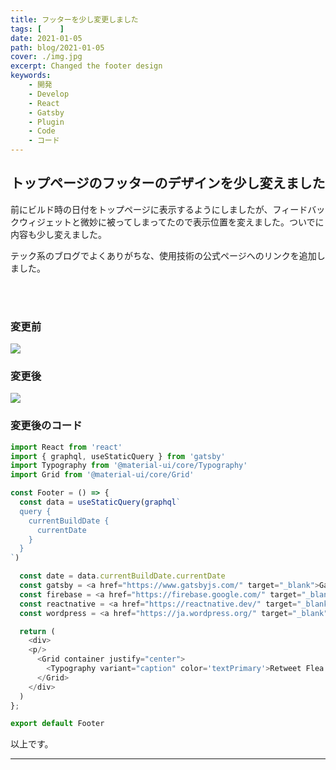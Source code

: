 ```yaml
---
title: フッターを少し変更しました
tags: [    ]
date: 2021-01-05
path: blog/2021-01-05
cover: ./img.jpg
excerpt: Changed the footer design
keywords:
    - 開発
    - Develop
    - React
    - Gatsby
    - Plugin
    - Code
    - コード
---
```


## トップページのフッターのデザインを少し変えました

<Link to="/blog/2020-12-19">前に</Link>ビルド時の日付をトップページに表示するようにしましたが、フィードバックウィジェットと微妙に被ってしまってたので表示位置を変えました。ついでに内容も少し変えました。

テック系のブログでよくありがちな、使用技術の公式ページへのリンクを追加しました。

<br/><br/>

### 変更前

![](./img1.png)

### 変更後

![](./img2.png)

### 変更後のコード

```javascript
import React from 'react'
import { graphql, useStaticQuery } from 'gatsby'
import Typography from '@material-ui/core/Typography'
import Grid from '@material-ui/core/Grid'

const Footer = () => {
  const data = useStaticQuery(graphql`
  query {
    currentBuildDate {
      currentDate
    }
  }
`)

  const date = data.currentBuildDate.currentDate
  const gatsby = <a href="https://www.gatsbyjs.com/" target="_blank">Gatsby</a>
  const firebase = <a href="https://firebase.google.com/" target="_blank">Firebase</a>
  const reactnative = <a href="https://reactnative.dev/" target="_blank">React Native</a>
  const wordpress = <a href="https://ja.wordpress.org/" target="_blank">WordPress</a>

  return (
    <div>
    <p/>
      <Grid container justify="center">
        <Typography variant="caption" color='textPrimary'>Retweet Flea Market App - Powered by {gatsby}, {reactnative}, {wordpress} and {firebase} ❤️ {date}</Typography>
      </Grid>
    </div>
  )
};

export default Footer
```

以上です。

---